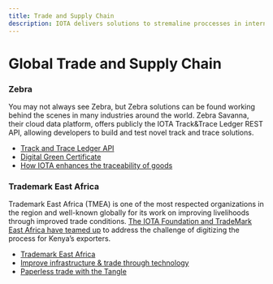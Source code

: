 ```yaml
---
title: Trade and Supply Chain
description: IOTA delivers solutions to stremaline proccesses in international trade and supply chain and to establish trust in data
---
```



# Global Trade and Supply Chain

<ImageSlider path='/img/participate/use-cases/trade-and-supply-chain' />

### Zebra

You may not always see Zebra, but Zebra solutions can be found working behind the scenes in many industries around the world. Zebra Savanna, their cloud data platform, offers publicly the IOTA Track&Trace Ledger REST API, allowing developers to build and test novel track and trace solutions.

- [Track and Trace Ledger API](https://developer.zebra.com/blog/introducing-zebra-savanna-and-iota-track-and-trace-ledger-api)
- [Digital Green Certificate](https://blog.iota.org/digital-green-certificates-a-decentralized-and-interoperable-infrastructure/)
- [How IOTA enhances the traceability of goods](https://www.youtube.com/watch?v=eAvJ5Xk8Lyk)

### Trademark East Africa

Trademark East Africa (TMEA) is one of the most respected organizations in the region and well-known globally for its work on improving livelihoods through improved trade conditions. [The IOTA Foundation and TradeMark East Africa have teamed up](https://blog.iota.org/iota-foundation-and-trademark-east-africa-partner-up-to-improve-infrastructure-and-trade-through-c659ff4c5767/) to address the challenge of digitizing the process for Kenya’s exporters.

- [Trademark East Africa](https://www.trademarkea.com/)
- [Improve infrastructure & trade through technology](https://www.youtube.com/watch?v=bnAfclXTaeI)
- [Paperless trade with the Tangle](https://blog.iota.org/trademark-east-africa-and-iota-paperless-trade-with-the-tangle-aims-to-become-a-standard-in-2022/)
